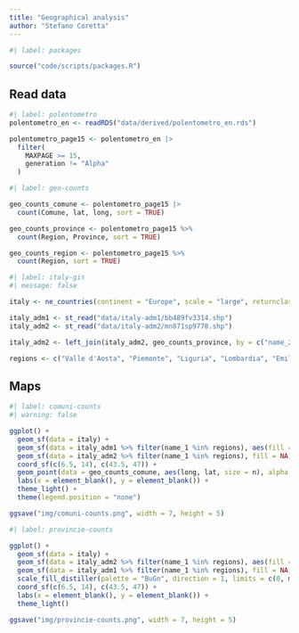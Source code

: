 ```yaml
---
title: "Geographical analysis"
author: "Stefano Coretta"
---
```


```r
#| label: packages

source("code/scripts/packages.R")
```

## Read data

```r
#| label: polentometro
polentometro_en <- readRDS("data/derived/polentometro_en.rds")

polentometro_page15 <- polentometro_en |> 
  filter(
    MAXPAGE >= 15,
    generation != "Alpha"
  )
```

```r
#| label: geo-counts

geo_counts_comune <- polentometro_page15 |> 
  count(Comune, lat, long, sort = TRUE)

geo_counts_province <- polentometro_page15 %>%
  count(Region, Province, sort = TRUE)

geo_counts_region <- polentometro_page15 %>%
  count(Region, sort = TRUE)
```

```r
#| label: italy-gis
#| message: false

italy <- ne_countries(continent = "Europe", scale = "large", returnclass = "sf")

italy_adm1 <- st_read("data/italy-adm1/bb489fv3314.shp")
italy_adm2 <- st_read("data/italy-adm2/mn871sp9778.shp")

italy_adm2 <- left_join(italy_adm2, geo_counts_province, by = c("name_2" = "Province"))

regions <- c("Valle d'Aosta", "Piemonte", "Liguria", "Lombardia", "Emilia-Romagna", "Veneto", "Friuli-Venezia Giulia", "Trentino-Alto Adige", "San Marino")
```

## Maps

```r
#| label: comuni-counts
#| warning: false

ggplot() +
  geom_sf(data = italy) +
  geom_sf(data = italy_adm1 %>% filter(name_1 %in% regions), aes(fill = name_1), alpha = 0.3) +
  geom_sf(data = italy_adm2 %>% filter(name_1 %in% regions), fill = NA) +
  coord_sf(c(6.5, 14), c(43.5, 47)) +
  geom_point(data = geo_counts_comune, aes(long, lat, size = n), alpha = 0.5) +
  labs(x = element_blank(), y = element_blank()) +
  theme_light() +
  theme(legend.position = "none")

ggsave("img/comuni-counts.png", width = 7, height = 5)
```

```r
#| label: provincie-counts

ggplot() +
  geom_sf(data = italy) +
  geom_sf(data = italy_adm2 %>% filter(name_1 %in% regions), aes(fill = n)) +
  geom_sf(data = italy_adm1 %>% filter(name_1 %in% regions), fill = NA, colour = "red") +
  scale_fill_distiller(palette = "BuGn", direction = 1, limits = c(0, max(geo_counts_province$n, na.rm = TRUE))) +
  coord_sf(c(6.5, 14), c(43.5, 47)) +
  labs(x = element_blank(), y = element_blank()) +
  theme_light()

ggsave("img/provincie-counts.png", width = 7, height = 5)

```
